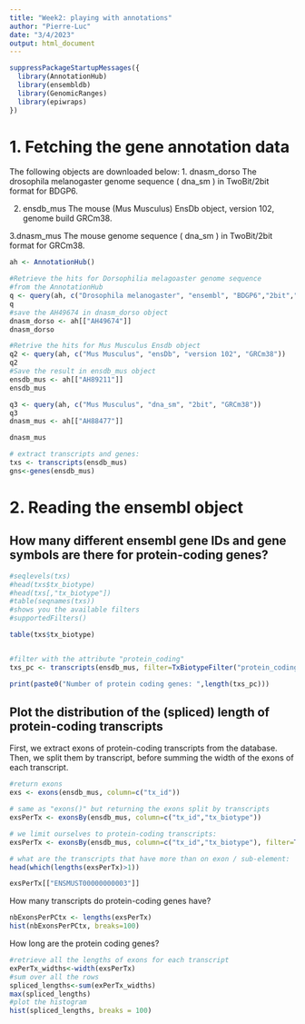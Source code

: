 ```yaml
---
title: "Week2: playing with annotations"
author: "Pierre-Luc"
date: "3/4/2023"
output: html_document
---
```


```r
suppressPackageStartupMessages({
  library(AnnotationHub)
  library(ensembldb)
  library(GenomicRanges)
  library(epiwraps)
})
```

# 1. Fetching the gene annotation data

The following objects are downloaded below:
1. dnasm_dorso
The  drosophila melanogaster genome sequence ( dna_sm ) in TwoBit/2bit format for BDGP6.

2. ensdb_mus
The mouse (Mus Musculus) EnsDb object, version 102, genome build GRCm38.

3.dnasm_mus
The mouse genome sequence ( dna_sm ) in TwoBit/2bit format for GRCm38.
```r
ah <- AnnotationHub()

#Retrieve the hits for Dorsophilia melagoaster genome sequence
#from the AnnotationHub
q <- query(ah, c("Drosophila melanogaster", "ensembl", "BDGP6","2bit","dna_sm"))
q
#save the AH49674 in dnasm_dorso object
dnasm_dorso <- ah[["AH49674"]]
dnasm_dorso
```
```r
#Retrive the hits for Mus Musculus Ensdb object
q2 <- query(ah, c("Mus Musculus", "ensDb", "version 102", "GRCm38"))
q2
#Save the result in ensdb_mus object
ensdb_mus <- ah[["AH89211"]]
ensdb_mus
```
```r
q3 <- query(ah, c("Mus Musculus", "dna_sm", "2bit", "GRCm38"))
q3
dnasm_mus <- ah[["AH88477"]]

dnasm_mus
```


```r
# extract transcripts and genes:
txs <- transcripts(ensdb_mus)
gns<-genes(ensdb_mus)

```
# 2. Reading the ensembl object
## How many different ensembl gene IDs and gene symbols are there for protein-coding genes?


```r
#seqlevels(txs)
#head(txs$tx_biotype)
#head(txs[,"tx_biotype"])
#table(seqnames(txs))
#shows you the available filters
#supportedFilters()
```


```r
table(txs$tx_biotype)


#filter with the attribute "protein_coding"
txs_pc <- transcripts(ensdb_mus, filter=TxBiotypeFilter("protein_coding"))

print(paste0("Number of protein coding genes: ",length(txs_pc)))

```
## Plot the distribution of the (spliced) length of protein-coding transcripts
First, we extract exons of protein-coding transcripts from the database. Then, we split them by transcript, before summing the width of the exons of each transcript.

```r
#return exons
exs <- exons(ensdb_mus, column=c("tx_id"))

# same as "exons()" but returning the exons split by transcripts
exsPerTx <- exonsBy(ensdb_mus, column=c("tx_id","tx_biotype"))
```


```r
# we limit ourselves to protein-coding transcripts:
exsPerTx <- exonsBy(ensdb_mus, column=c("tx_id","tx_biotype"), filter=TxBiotypeFilter("protein_coding"))
```


```r
# what are the transcripts that have more than on exon / sub-element:
head(which(lengths(exsPerTx)>1))

exsPerTx[["ENSMUST00000000003"]]
```

How many transcripts do protein-coding genes have?

```r
nbExonsPerPCtx <- lengths(exsPerTx)
hist(nbExonsPerPCtx, breaks=100)
```

How long are the protein coding genes?
```r
#retrieve all the lengths of exons for each transcript
exPerTx_widths<-width(exsPerTx)
#sum over all the rows
spliced_lengths<-sum(exPerTx_widths)
max(spliced_lengths)
#plot the histogram
hist(spliced_lengths, breaks = 100)
```


